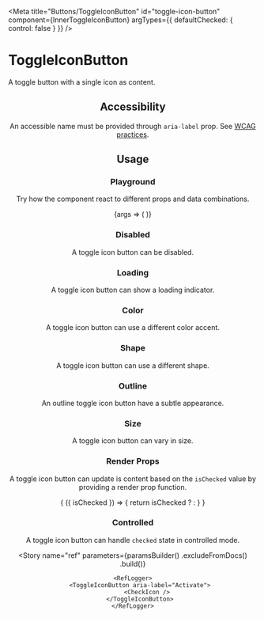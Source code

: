 
<Meta
    title="Buttons/ToggleIconButton"
    id="toggle-icon-button"
    component={InnerToggleIconButton}
    argTypes={{
        defaultChecked: {
            control: false
        }
    }}
/>

# ToggleIconButton

A toggle button with a single icon as content.

<Header
    usage="import { Button } from @orbit-ui/react-components"
    github="/packages/react-components/src/button/src"
/>

## Accessibility

An accessible name must be provided through `aria-label` prop. See [WCAG practices](https://www.w3.org/TR/WCAG20-TECHS/ARIA6.html).

## Usage

### Playground

Try how the component react to different props and data combinations.

<Canvas withSource="none">
    <Story name="playground">
        {args => (
            <InnerToggleIconButton {...args} aria-label="Activate">
                <CheckIcon />
            </InnerToggleIconButton>
        )}
    </Story>
</Canvas>

<ArgsTable story="playground" />

### Disabled

A toggle icon button can be disabled.

<Canvas>
    <Story name="disabled">
        <ToggleIconButton disabled aria-label="Activate">
            <CheckIcon />
        </ToggleIconButton>
    </Story>
</Canvas>

### Loading

A toggle icon button can show a loading indicator.

<Canvas>
    <Story name="loading">
        <ToggleIconButton loading aria-label="Activate">
            <CheckIcon />
        </ToggleIconButton>
    </Story>
</Canvas>

### Color

A toggle icon button can use a different color accent.

<Canvas>
    <Story name="color">
        <Inline>
            <ToggleIconButton color="primary" aria-label="Activate"><CheckIcon /></ToggleIconButton>
            <ToggleIconButton color="secondary" aria-label="Activate"><LightbulbIcon /></ToggleIconButton>
        </Inline>
    </Story>
</Canvas>

### Shape

A toggle icon button can use a different shape.

<Canvas>
    <Story name="shape">
        <Inline>
            <ToggleIconButton shape="circular" aria-label="Activate"><CheckIcon /></ToggleIconButton>
            <ToggleIconButton shape="rounded" aria-label="Activate"><LightbulbIcon /></ToggleIconButton>
        </Inline>
    </Story>
</Canvas>

### Outline

An outline toggle icon button have a subtle appearance.

<Canvas>
    <Story name="outline">
        <ToggleIconButton variant="outline" aria-label="Activate">
            <CheckIcon />
        </ToggleIconButton>
    </Story>
</Canvas>

### Size

A toggle icon button can vary in size.

<Canvas>
    <Story name="size">
        <Inline verticalAlign="end">
            <ToggleIconButton size="sm" aria-label="Activate"><CheckIcon /></ToggleIconButton>
            <ToggleIconButton aria-label="Activate"><CheckIcon /></ToggleIconButton>
        </Inline>
    </Story>
</Canvas>

### Render Props

A toggle icon button can update is content based on the `isChecked` value by providing a render prop function.

<Canvas>
    <Story name="toggle icon render props">
        <ToggleIconButton aria-label="Activate">
            {
                ({ isChecked }) => {
                    return isChecked ? <CheckIcon /> : <LightbulbIcon />
                }
            }
        </ToggleIconButton>
    </Story>
</Canvas>

### Controlled

A toggle icon button can handle `checked` state in controlled mode.

<FileCanvas filePath="/button/docs/ControlledToggleIconButton">
    <ControlledToggleIconButton />
</FileCanvas>

<Story
    name="ref"
    parameters={paramsBuilder()
        .excludeFromDocs()
        .build()}
>
    <RefLogger>
        <ToggleIconButton aria-label="Activate">
            <CheckIcon />
        </ToggleIconButton>
    </RefLogger>
</Story>

